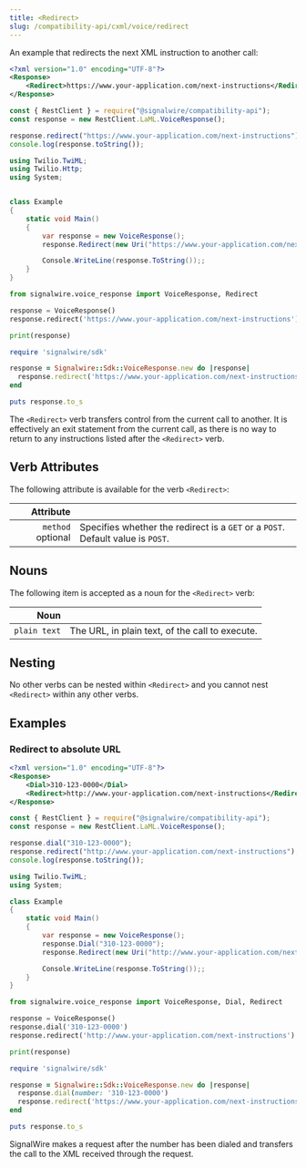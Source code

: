 ```yaml
---
title: <Redirect>
slug: /compatibility-api/cxml/voice/redirect
---
```



An example that redirects the next XML instruction to another call:

<Tabs  groupId="cxml-api">
  <TabItem value="XML">

```xml
<?xml version="1.0" encoding="UTF-8"?>
<Response>
    <Redirect>https://www.your-application.com/next-instructions</Redirect>
</Response>
```

  </TabItem>

  <TabItem value="JavaScript">

```javascript
const { RestClient } = require("@signalwire/compatibility-api");
const response = new RestClient.LaML.VoiceResponse();

response.redirect("https://www.your-application.com/next-instructions");
console.log(response.toString());
```

  </TabItem>

  <TabItem value="C#">

```csharp
using Twilio.TwiML;
using Twilio.Http;
using System;


class Example
{
    static void Main()
    {
        var response = new VoiceResponse();
        response.Redirect(new Uri("https://www.your-application.com/next-instructions"));

        Console.WriteLine(response.ToString());;
    }
}
```

  </TabItem>

  <TabItem value="Python">

```python
from signalwire.voice_response import VoiceResponse, Redirect

response = VoiceResponse()
response.redirect('https://www.your-application.com/next-instructions')

print(response)
```

  </TabItem>

  <TabItem value="Ruby">

```ruby
require 'signalwire/sdk'

response = Signalwire::Sdk::VoiceResponse.new do |response|
  response.redirect('https://www.your-application.com/next-instructions')
end

puts response.to_s
```

  </TabItem>

</Tabs>

The `<Redirect>` verb transfers control from the current call to another. It is effectively an exit statement from the current call, as there is no way to return to any instructions listed after the `<Redirect>` verb.

## Verb Attributes

The following attribute is available for the verb `<Redirect>`:

|                                               Attribute |                                                                                                                  |
| ------------------------------------------------------: | ---------------------------------------------------------------------------------------------------------------- |
| `method` <span className="optional-arg">optional</span> | Specifies whether the redirect is a `GET` or a `POST`. Default value is `POST`. |

## Nouns

The following item is accepted as a noun for the `<Redirect>` verb:

|         Noun |                                                 |
| -----------: | ----------------------------------------------- |
| `plain text` | The URL, in plain text, of the call to execute. |

## Nesting

No other verbs can be nested within `<Redirect>` and you cannot nest `<Redirect>` within any other verbs.

## Examples

### Redirect to absolute URL

<Tabs  groupId="compatibility-api">
  <TabItem value="XML">

```xml
<?xml version="1.0" encoding="UTF-8"?>
<Response>
    <Dial>310-123-0000</Dial>
    <Redirect>http://www.your-application.com/next-instructions</Redirect>
</Response>
```

  </TabItem>

  <TabItem value="JavaScript">

```javascript
const { RestClient } = require("@signalwire/compatibility-api");
const response = new RestClient.LaML.VoiceResponse();

response.dial("310-123-0000");
response.redirect("http://www.your-application.com/next-instructions");
console.log(response.toString());
```

  </TabItem>

  <TabItem value="C#">

```csharp
using Twilio.TwiML;
using System;

class Example
{
    static void Main()
    {
        var response = new VoiceResponse();
        response.Dial("310-123-0000");
        response.Redirect(new Uri("http://www.your-application.com/next-instructions"));

        Console.WriteLine(response.ToString());;
    }
}
```

  </TabItem>

  <TabItem value="Python">

```python
from signalwire.voice_response import VoiceResponse, Dial, Redirect

response = VoiceResponse()
response.dial('310-123-0000')
response.redirect('http://www.your-application.com/next-instructions')

print(response)
```

  </TabItem>

  <TabItem value="Ruby">

```ruby
require 'signalwire/sdk'

response = Signalwire::Sdk::VoiceResponse.new do |response|
  response.dial(number: '310-123-0000')
  response.redirect('https://www.your-application.com/next-instructions')
end

puts response.to_s
```

  </TabItem>

</Tabs>

SignalWire makes a request after the number has been dialed and transfers the call to the XML received through the request.
